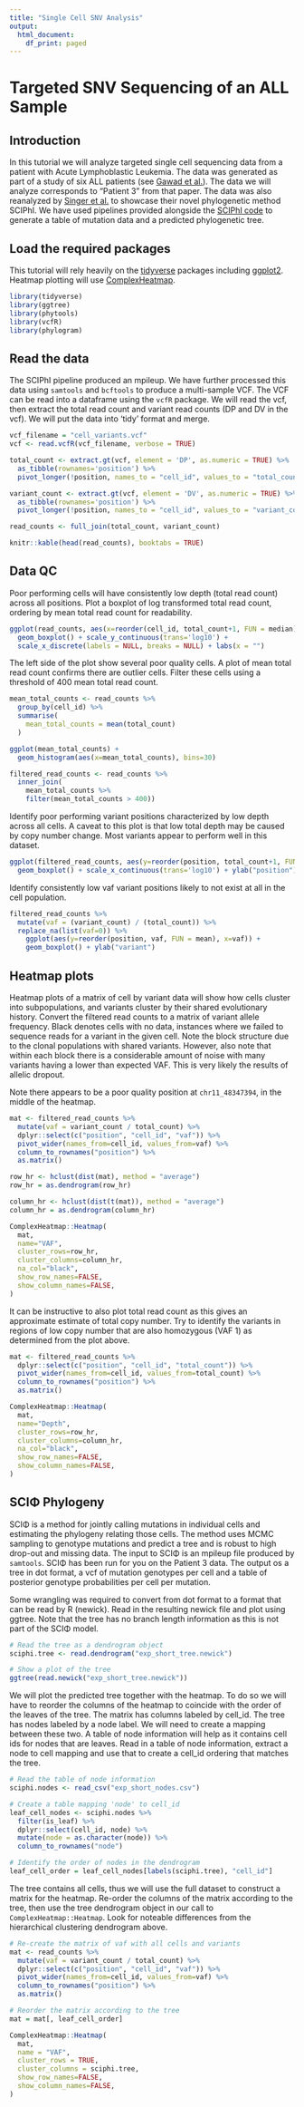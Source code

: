 ```yaml
---
title: "Single Cell SNV Analysis"
output:
  html_document:
    df_print: paged
---
```


# Targeted SNV Sequencing of an ALL Sample

## Introduction

In this tutorial we will analyze targeted single cell sequencing data from a patient with Acute Lymphoblastic Leukemia.  The data was generated as part of a study of six ALL patients (see [Gawad et al.](https://www.pnas.org/content/111/50/17947)).  The data we will analyze corresponds to "Patient 3" from that paper.  The data was also reanalyzed by [Singer et al.](https://www.nature.com/articles/s41467-018-07627-7) to showcase their novel phylogenetic method SCIPhI.  We have used pipelines provided alongside the [SCIPhI code](https://github.com/cbg-ethz/SCIPhI) to generate a table of mutation data and a predicted phylogenetic tree.

## Load the required packages

This tutorial will rely heavily on the [tidyverse](https://www.tidyverse.org/) packages including [ggplot2](https://ggplot2.tidyverse.org/).  Heatmap plotting will use [ComplexHeatmap](https://jokergoo.github.io/ComplexHeatmap-reference/book/).

```r
library(tidyverse)
library(ggtree)
library(phytools)
library(vcfR)
library(phylogram)
```

## Read the data

The SCIPhI pipeline produced an mpileup.  We have further processed this data using `samtools` and `bcftools` to produce a multi-sample VCF.  The VCF can be read into a dataframe using the `vcfR` package.  We will read the vcf, then extract the total read count and variant read counts (DP and DV in the vcf).  We will put the data into 'tidy' format and merge. 

```r
vcf_filename = "cell_variants.vcf"
vcf <- read.vcfR(vcf_filename, verbose = TRUE)

total_count <- extract.gt(vcf, element = 'DP', as.numeric = TRUE) %>%
  as_tibble(rownames='position') %>%
  pivot_longer(!position, names_to = "cell_id", values_to = "total_count")

variant_count <- extract.gt(vcf, element = 'DV', as.numeric = TRUE) %>%
  as_tibble(rownames='position') %>%
  pivot_longer(!position, names_to = "cell_id", values_to = "variant_count")

read_counts <- full_join(total_count, variant_count)

knitr::kable(head(read_counts), booktabs = TRUE)
```

## Data QC

Poor performing cells will have consistently low depth (total read count) across all positions.  Plot a boxplot of log transformed total read count, ordering by mean total read count for readability.

```r
ggplot(read_counts, aes(x=reorder(cell_id, total_count+1, FUN = median), y=total_count+1)) +
  geom_boxplot() + scale_y_continuous(trans='log10') +
  scale_x_discrete(labels = NULL, breaks = NULL) + labs(x = "")
```

The left side of the plot show several poor quality cells.  A plot of mean total read count confirms there are outlier cells.  Filter these cells using a threshold of 400 mean total read count. 

```r
mean_total_counts <- read_counts %>%
  group_by(cell_id) %>%
  summarise(
    mean_total_counts = mean(total_count)
  )

ggplot(mean_total_counts) +
  geom_histogram(aes(x=mean_total_counts), bins=30)

filtered_read_counts <- read_counts %>%
  inner_join(
    mean_total_counts %>%
    filter(mean_total_counts > 400))
```

Identify poor performing variant positions characterized by low depth across all cells.  A caveat to this plot is that low total depth may be caused by copy number change.  Most variants appear to perform well in this dataset.

```r
ggplot(filtered_read_counts, aes(y=reorder(position, total_count+1, FUN = median), x=total_count+1)) +
  geom_boxplot() + scale_x_continuous(trans='log10') + ylab("position")
```

Identify consistently low vaf variant positions likely to not exist at all in the cell population.

```r
filtered_read_counts %>%
  mutate(vaf = (variant_count) / (total_count)) %>%
  replace_na(list(vaf=0)) %>%
    ggplot(aes(y=reorder(position, vaf, FUN = mean), x=vaf)) +
    geom_boxplot() + ylab("variant")
```

## Heatmap plots

Heatmap plots of a matrix of cell by variant data will show how cells cluster into subpopulations, and variants cluster by their shared evolutionary history.  Convert the filtered read counts to a matrix of variant allele frequency.  Black denotes cells with no data, instances where we failed to sequence reads for a variant in the given cell.  Note the block structure due to the clonal populations with shared variants.  However, also note that within each block there is a considerable amount of noise with many variants having a lower than expected VAF.  This is very likely the results of allelic dropout.

Note there appears to be a poor quality position at `chr11_48347394`, in the middle of the heatmap.

```r
mat <- filtered_read_counts %>%
  mutate(vaf = variant_count / total_count) %>%
  dplyr::select(c("position", "cell_id", "vaf")) %>%
  pivot_wider(names_from=cell_id, values_from=vaf) %>%
  column_to_rownames("position") %>%
  as.matrix()

row_hr <- hclust(dist(mat), method = "average")
row_hr = as.dendrogram(row_hr)

column_hr <- hclust(dist(t(mat)), method = "average")
column_hr = as.dendrogram(column_hr)

ComplexHeatmap::Heatmap(
  mat,
  name="VAF",
  cluster_rows=row_hr,
  cluster_columns=column_hr,
  na_col="black",
  show_row_names=FALSE,
  show_column_names=FALSE,
)
```

It can be instructive to also plot total read count as this gives an approximate estimate of total copy number.  Try to identify the variants in regions of low copy number that are also homozygous (VAF 1) as determined from the plot above.

```r
mat <- filtered_read_counts %>%
  dplyr::select(c("position", "cell_id", "total_count")) %>%
  pivot_wider(names_from=cell_id, values_from=total_count) %>%
  column_to_rownames("position") %>%
  as.matrix()

ComplexHeatmap::Heatmap(
  mat,
  name="Depth",
  cluster_rows=row_hr,
  cluster_columns=column_hr,
  na_col="black",
  show_row_names=FALSE,
  show_column_names=FALSE,
)
```

## SCIΦ Phylogeny

SCIΦ is a method for jointly calling mutations in individual cells and estimating the phylogeny relating those cells.  The method uses MCMC sampling to genotype mutations and predict a tree and is robust to high drop-out and missing data.  The input to SCIΦ is an mpileup file produced by `samtools`.  SCIΦ has been run for you on the Patient 3 data.  The output os a tree in dot format, a vcf of mutation genotypes per cell and a table of posterior genotype probabilities per cell per mutation.

Some wrangling was required to convert from dot format to a format that can be read by R (newick).  Read in the resulting newick file and plot using ggtree.  Note that the tree has no branch length information as this is not part of the SCIΦ model.

```r
# Read the tree as a dendrogram object
sciphi.tree <- read.dendrogram("exp_short_tree.newick")

# Show a plot of the tree
ggtree(read.newick("exp_short_tree.newick"))
```

We will plot the predicted tree together with the heatmap.  To do so we will have to reorder the columns of the heatmap to coincide with the order of the leaves of the tree.  The matrix has columns labeled by cell_id.  The tree has nodes labeled by a node label.  We will need to create a mapping between these two.  A table of node information will help as it contains cell ids for nodes that are leaves.  Read in a table of node information, extract a node to cell mapping and use that to create a cell_id ordering that matches the tree.

```r
# Read the table of node information
sciphi.nodes <- read_csv("exp_short_nodes.csv")

# Create a table mapping 'node' to cell_id
leaf_cell_nodes <- sciphi.nodes %>%
  filter(is_leaf) %>%
  dplyr::select(cell_id, node) %>%
  mutate(node = as.character(node)) %>%
  column_to_rownames("node")

# Identify the order of nodes in the dendrogram
leaf_cell_order = leaf_cell_nodes[labels(sciphi.tree), "cell_id"]
```

The tree contains all cells, thus we will use the full dataset to construct a matrix for the heatmap.  Re-order the columns of the matrix according to the tree, then use the tree dendrogram object in our call to `ComplexHeatmap::Heatmap`.  Look for noteable differences from the hierarchical clustering dendrogram above.

```r
# Re-create the matrix of vaf with all cells and variants
mat <- read_counts %>%
  mutate(vaf = variant_count / total_count) %>%
  dplyr::select(c("position", "cell_id", "vaf")) %>%
  pivot_wider(names_from=cell_id, values_from=vaf) %>%
  column_to_rownames("position") %>%
  as.matrix()

# Reorder the matrix according to the tree
mat = mat[, leaf_cell_order]

ComplexHeatmap::Heatmap(
  mat,
  name = "VAF",
  cluster_rows = TRUE,
  cluster_columns = sciphi.tree,
  show_row_names=FALSE,
  show_column_names=FALSE,
)
```


